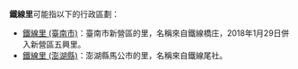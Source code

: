 '''鐵線里'''可能指以下的行政區劃：
*[[鐵線里_(臺南市)|鐵線里 (臺南市)]]：臺南市新營區的里，名稱來自鐵線橋庄，2018年1月29日併入新營區五興里。
*[[鐵線里_(澎湖縣)|鐵線里 (澎湖縣)]]：澎湖縣馬公市的里，名稱來自鐵線尾社。
{{消歧義|cat=三字臺灣里名消歧義}}